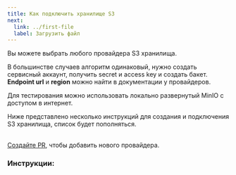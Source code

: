 ```yaml
---
title: Как подключить хранилище S3
next:
  link: ../first-file
  label: Загрузить файл
---
```








Вы можете выбрать любого провайдера S3 хранилища.

В большинстве случаев алгоритм одинаковый, нужно создать сервисный аккаунт, получить secret и access key и создать бакет.
**Endpoint url** и **region** можно найти в документации у провайдеров.

<Aside type="tip">
  Для тестирования можно использовать локально развернутый MinIO с доступом в интернет.
</Aside>

Ниже представлено несколько инструкций для создания и подключения S3 хранилища, список будет пополняться.

<br/>
<a href="https://github.com/defaultuploader/documentation/tree/master/src/content/docs/start/s3-list" target="_blank">Создайте PR</a>, чтобы добавить нового провайдера.

### Инструкции:

<CardGrid>
  <ImageCardLink href="./s3-list/vk" sources={[VKBlack, VKWhite]} alt="VK Cloud logo" />
  <ImageCardLink href="./s3-list/backblaze" sources={[BackblazeBlack, BackblazeWhite]} alt="Backblaze logo" />
  <ImageCardLink href="./s3-list/selectel" sources={[SelectelBlack, SelectelWhite]} alt="Selectel logo" />
</CardGrid>
